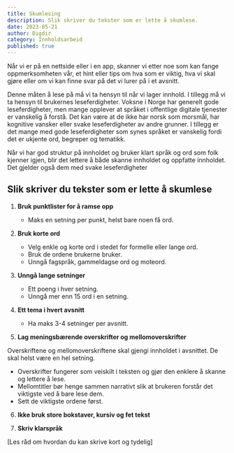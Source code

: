 ```yaml
---
title: Skumlesing
description: Slik skriver du tekster som er lette å skumlese.
date: 2023-05-21
author: Digdir
category: Innholdsarbeid
published: true
---
```


Når vi er på en nettside eller i en app, skanner vi etter noe som kan fange oppmerksomheten vår, et hint eller tips om hva som er viktig, hva vi skal gjøre eller om vi kan finne svar på det vi lurer på i et avsnitt.

Denne måten å lese på må vi ta hensyn til når vi lager innhold. I tillegg må vi ta hensyn til brukernes leseferdigheter. Voksne i Norge har generelt gode leseferdigheter, men mange opplever at språket i offentlige digitale tjenester er vanskelig å forstå. Det kan være at de ikke har norsk som morsmål, har kognitive vansker eller svake leseferdigheter av andre grunner. I tillegg er det mange med gode leseferdigheter som synes språket er vanskelig fordi det er ukjente ord, begreper og tematikk.

Når vi har god struktur på innholdet og bruker klart språk og ord som folk kjenner igjen, blir det lettere å både skanne innholdet og oppfatte innholdet. Det gjelder også dem med svake leseferdigheter

## Slik skriver du tekster som er lette å skumlese

1. **Bruk punktlister for å ramse opp**

   - Maks en setning per punkt, helst bare noen få ord.

2. **Bruk korte ord**

   - Velg enkle og korte ord i stedet for formelle eller lange ord.
   - Bruk de ordene brukerne bruker.
   - Unngå fagspråk, gammeldagse ord og moteord.

3. **Unngå lange setninger**

   - Ett poeng i hver setning.
   - Unngå mer enn 15 ord i en setning.

4. **Ett tema i hvert avsnitt**

   - Ha maks 3-4 setninger per avsnitt.

5. **Lag meningsbærende overskrifter og mellomoverskrifter**

Overskriftene og mellomoverskriftene skal gjengi innholdet i avsnittet. De skal helst være en hel setning.

- Overskrifter fungerer som veiskilt i teksten og gjør den enklere å skanne og lettere å lese.
- Mellomtitler bør henge sammen narrativt slik at brukeren forstår det viktigste ved å bare lese dem.
- Sett de viktigste ordene først.

6. **Ikke bruk store bokstaver, kursiv og fet tekst**

7. **Skriv klarspråk**

[Les råd om hvordan du kan skrive kort og tydelig]
